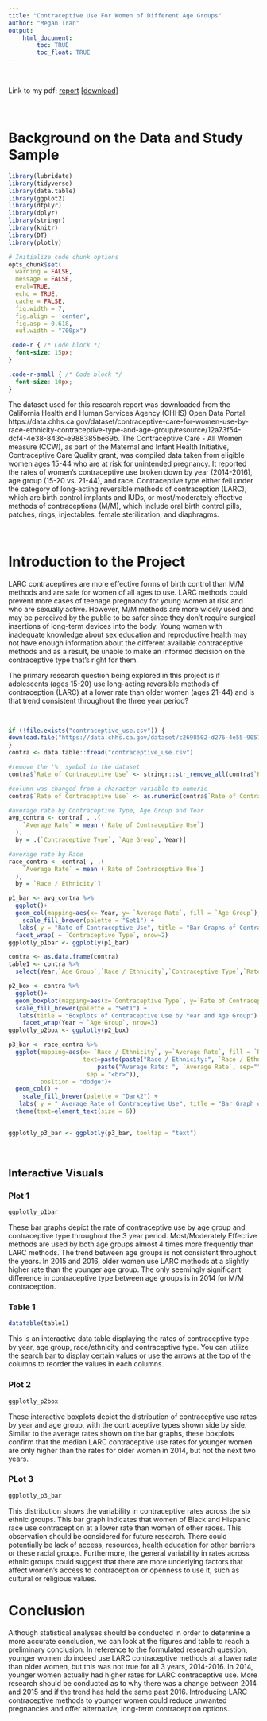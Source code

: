 ```yaml
---
title: "Contraceptive Use For Women of Different Age Groups"
author: "Megan Tran"
output: 
    html_document:
        toc: TRUE
        toc_float: TRUE
---
```








<br> 





Link to my pdf: [report](https://github.com/megantra/PM566-FinalProject/blob/main/Report.pdf) [[download]](https://github.com/megantra/PM566-FinalProject/raw/main/Report.pdf)


<br>






# Background on the Data and Study Sample

```r

library(lubridate)
library(tidyverse)
library(data.table)
library(ggplot2)
library(dtplyr)
library(dplyr)
library(stringr)
library(knitr)
library(DT)
library(plotly)

# Initialize code chunk options
opts_chunk$set(
  warning = FALSE,
  message = FALSE,
  eval=TRUE,
  echo = TRUE,
  cache = FALSE,
  fig.width = 7, 
  fig.align = 'center',
  fig.asp = 0.618,
  out.width = "700px")
```


```css
.code-r { /* Code block */
  font-size: 15px;
}

.code-r-small { /* Code block */
  font-size: 10px;
}
```



The dataset used for this research report was downloaded from the California Health and Human Services Agency (CHHS) Open Data Portal: https://data.chhs.ca.gov/dataset/contraceptive-care-for-women-use-by-race-ethnicity-contraceptive-type-and-age-group/resource/12a73f54-dcf4-4e38-843c-e988385be69b.
The Contraceptive Care - All Women measure (CCW), as part of the Maternal and Infant Health Initiative, Contraceptive Care Quality grant, was compiled data taken from eligible women ages 15-44 who are at risk for unintended pregnancy. It reported the rates of women's contraceptive use broken down by year (2014-2016), age group (15-20 vs. 21-44), and race. Contraceptive type either fell under the category of long-acting reversible methods of contraception (LARC), which are birth control implants and IUDs, or most/moderately effective methods of contraceptions (M/M), which include oral birth control pills, patches, rings, injectables, female sterilization, and diaphragms. 
 
 
 
 
 
 <br>
 
 
 
 
 
 
# Introduction to the Project

LARC contraceptives are more effective forms of birth control than M/M methods and are safe for women of all ages to use. LARC methods could prevent more cases of teenage pregnancy for young women at risk and who are sexually active. However, M/M methods are more widely used and may be perceived by the public to be safer since they don't require surgical insertions of long-term devices into the body. Young women with inadequate knowledge about sex education and reproductive health may not have enough information about the different available contraceptive methods and as a result, be unable to make an informed decision on the contraceptive type that's right for them.

The primary research question being explored in this project is if adolescents (ages 15-20) use long-acting reversible methods of contraception (LARC) at a lower rate than older women (ages 21-44) and is that trend consistent throughout the three year period?







<br>




```r
if (!file.exists("contraceptive_use.csv")) {
download.file("https://data.chhs.ca.gov/dataset/c2698502-d276-4e55-9057-8153e39d21b1/resource/12a73f54-dcf4-4e38-843c-e988385be69b/download/ofp-ccw-by-race-ethn_contra-type_age-group_14-16.csv", "contraceptive_use.csv", method="libcurl", timeout = 60) 
}
contra <- data.table::fread("contraceptive_use.csv") 
```

```r
#remove the '%' symbol in the dataset
contra$`Rate of Contraceptive Use` <- stringr::str_remove_all(contra$`Rate of Contraceptive Use`, "%")

#column was changed from a character variable to numeric
contra$`Rate of Contraceptive Use` <- as.numeric(contra$`Rate of Contraceptive Use`)

#average rate by Contraceptive Type, Age Group and Year
avg_contra <- contra[ , .(
    `Average Rate` = mean (`Rate of Contraceptive Use`)
  ), 
  by = .(`Contraceptive Type`, `Age Group`, Year)]

#average rate by Race
race_contra <- contra[ , .(
    `Average Rate` = mean (`Rate of Contraceptive Use`)
  ),
  by = `Race / Ethnicity`]
```



```r
p1_bar <- avg_contra %>% 
  ggplot()+
  geom_col(mapping=aes(x= Year, y= `Average Rate`, fill = `Age Group`), position = "dodge") +
    scale_fill_brewer(palette = "Set1") +
   labs( y = "Rate of Contraceptive Use", title = "Bar Graphs of Contraceptive Use from 2014-2016") +
  facet_wrap( ~ `Contraceptive Type`, nrow=2)
ggplotly_p1bar <- ggplotly(p1_bar)
```

```r
contra <- as.data.frame(contra)
table1 <- contra %>% 
  select(Year,`Age Group`,`Race / Ethnicity`,`Contraceptive Type`,`Rate of Contraceptive Use`)
```

```r
p2_box <- contra %>% 
  ggplot()+
  geom_boxplot(mapping=aes(x=`Contraceptive Type`, y=`Rate of Contraceptive Use`, fill = `Contraceptive Type`)) +
  scale_fill_brewer(palette = "Set1") +
   labs(title = "Boxplots of Contraceptive Use by Year and Age Group") + 
    facet_wrap(Year ~ `Age Group`, nrow=3)
ggplotly_p2box <- ggplotly(p2_box)
```

```r
p3_bar <- race_contra %>% 
  ggplot(mapping=aes(x= `Race / Ethnicity`, y=`Average Rate`, fill = `Race / Ethnicity`, 
                     text=paste(paste("Race / Ethnicity:", `Race / Ethnicity` , sep=""), 
                         paste("Average Rate: ", `Average Rate`, sep=""),
                      sep = "<br>")), 
         position = "dodge")+
  geom_col() +
    scale_fill_brewer(palette = "Dark2") +
   labs( y = " Average Rate of Contraceptive Use", title = "Bar Graph of Rate of Contraceptive Use by Race") +
  theme(text=element_text(size = 6))

   
ggplotly_p3_bar <- ggplotly(p3_bar, tooltip = "text")
```







<br>









## Interactive Visuals {.tabset}

### Plot 1

```r
ggplotly_p1bar
```

These bar graphs depict the rate of contraceptive use by age group and contraceptive type throughout the 3 year period. Most/Moderately Effective methods are used by both age groups almost 4 times more frequently than LARC methods. The trend between age groups is not consistent throughout the years. In 2015 and 2016, older women use LARC methods at a slightly higher rate than the younger age group. The only seemingly significant difference in contraceptive type between age groups is in 2014 for M/M contraception. 



### Table 1

```r
datatable(table1)
```
This is an interactive data table displaying the rates of contraceptive type by year, age group, race/ethnicity and contraceptive type. You can utilize the search bar to display certain values or use the arrows at the top of the columns to reorder the values in each columns. 





### Plot 2

```r
ggplotly_p2box
```

These interactive boxplots depict the distribution of contraceptive use rates by year and age group, with the contraceptive types shown side by side. Similar to the average rates shown on the bar graphs, these boxplots confirm that the median LARC contraceptive use rates for younger women are only higher than the rates for older women in 2014, but not the next two years. 



### PLot 3

```r
ggplotly_p3_bar
```

This distribution shows the variability in contraceptive rates across the six ethnic groups. This bar graph indicates that women of Black and Hispanic race use contraception at a lower rate than women of other races. This observation should be considered for future research. There could potentially be lack of access, resources, health education for other barriers or these racial groups. Furthermore, the general variability in rates across ethnic groups could suggest that there are more underlying factors that affect women's access to contraception or openness to use it, such as cultural or religious values.




## {-}


# Conclusion

Although statistical analyses should be conducted in order to determine a more accurate conclusion, we can look at the figures and table to reach a preliminary conclusion. In reference to the formulated research question, younger women do indeed use LARC contraceptive methods at a lower rate than older women, but this was not true for all 3 years, 2014-2016. In 2014, younger women actually had higher rates for LARC contraceptive use. More research should be conducted as to why there was a change between 2014 and 2015 and if the trend has held the same past 2016. Introducing LARC contraceptive methods to younger women could reduce unwanted pregnancies and offer alternative, long-term contraception options.





